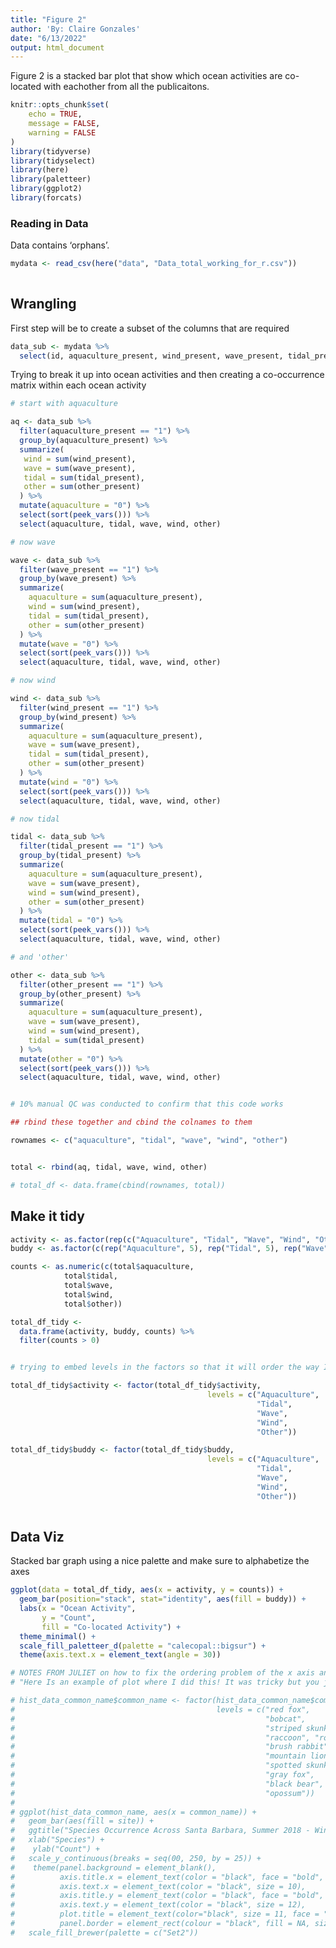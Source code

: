 ```yaml
---
title: "Figure 2"
author: 'By: Claire Gonzales'
date: "6/13/2022"
output: html_document
---
```


Figure 2 is a stacked bar plot that show which ocean activities are co-located with eachother from all the publicaitons.

```r
knitr::opts_chunk$set(
	echo = TRUE,
	message = FALSE,
	warning = FALSE
)
library(tidyverse)
library(tidyselect)
library(here)
library(paletteer)
library(ggplot2)
library(forcats)


```


### Reading in Data

Data contains 'orphans'. 

```r
mydata <- read_csv(here("data", "Data_total_working_for_r.csv"))
  
```

## Wrangling

First step will be to create a subset of the columns that are required

```r
data_sub <- mydata %>% 
  select(id, aquaculture_present, wind_present, wave_present, tidal_present, other_present)
```

Trying to break it up into ocean activities and then creating a co-occurrence matrix within each ocean activity
```r
# start with aquaculture

aq <- data_sub %>% 
  filter(aquaculture_present == "1") %>% 
  group_by(aquaculture_present) %>%
  summarize(
   wind = sum(wind_present),
   wave = sum(wave_present),
   tidal = sum(tidal_present),
   other = sum(other_present)
  ) %>% 
  mutate(aquaculture = "0") %>% 
  select(sort(peek_vars())) %>% 
  select(aquaculture, tidal, wave, wind, other)

# now wave

wave <- data_sub %>% 
  filter(wave_present == "1") %>% 
  group_by(wave_present) %>%
  summarize(
    aquaculture = sum(aquaculture_present),
    wind = sum(wind_present),
    tidal = sum(tidal_present),
    other = sum(other_present)
  ) %>% 
  mutate(wave = "0") %>% 
  select(sort(peek_vars())) %>% 
  select(aquaculture, tidal, wave, wind, other)

# now wind

wind <- data_sub %>% 
  filter(wind_present == "1") %>% 
  group_by(wind_present) %>%
  summarize(
    aquaculture = sum(aquaculture_present),
    wave = sum(wave_present),
    tidal = sum(tidal_present),
    other = sum(other_present)
  ) %>% 
  mutate(wind = "0") %>% 
  select(sort(peek_vars())) %>% 
  select(aquaculture, tidal, wave, wind, other)

# now tidal

tidal <- data_sub %>% 
  filter(tidal_present == "1") %>% 
  group_by(tidal_present) %>%
  summarize(
    aquaculture = sum(aquaculture_present),
    wave = sum(wave_present),
    wind = sum(wind_present),
    other = sum(other_present)
  ) %>% 
  mutate(tidal = "0") %>% 
  select(sort(peek_vars())) %>% 
  select(aquaculture, tidal, wave, wind, other)

# and 'other'

other <- data_sub %>% 
  filter(other_present == "1") %>% 
  group_by(other_present) %>%
  summarize(
    aquaculture = sum(aquaculture_present),
    wave = sum(wave_present),
    wind = sum(wind_present),
    tidal = sum(tidal_present)
  ) %>% 
  mutate(other = "0") %>% 
  select(sort(peek_vars())) %>% 
  select(aquaculture, tidal, wave, wind, other)


# 10% manual QC was conducted to confirm that this code works
```

```r
## rbind these together and cbind the colnames to them

rownames <- c("aquaculture", "tidal", "wave", "wind", "other")


total <- rbind(aq, tidal, wave, wind, other)

# total_df <- data.frame(cbind(rownames, total))


```

## Make it tidy

```r

activity <- as.factor(rep(c("Aquaculture", "Tidal", "Wave", "Wind", "Other"), 5))
buddy <- as.factor(c(rep("Aquaculture", 5), rep("Tidal", 5), rep("Wave", 5), rep("Wind", 5), rep("Other", 5)))

counts <- as.numeric(c(total$aquaculture,
            total$tidal,
            total$wave,
            total$wind,
            total$other))

total_df_tidy <- 
  data.frame(activity, buddy, counts) %>% 
  filter(counts > 0)


# trying to embed levels in the factors so that it will order the way I want it to

total_df_tidy$activity <- factor(total_df_tidy$activity,
                                            levels = c("Aquaculture",
                                                       "Tidal",
                                                       "Wave",
                                                       "Wind",
                                                       "Other"))

total_df_tidy$buddy <- factor(total_df_tidy$buddy,
                                            levels = c("Aquaculture",
                                                       "Tidal",
                                                       "Wave",
                                                       "Wind",
                                                       "Other"))
  

```


## Data Viz

Stacked bar graph using a nice palette and make sure to alphabetize the axes

```r
ggplot(data = total_df_tidy, aes(x = activity, y = counts)) +
  geom_bar(position="stack", stat="identity", aes(fill = buddy)) +
  labs(x = "Ocean Activity",
       y = "Count",
       fill = "Co-located Activity") +
  theme_minimal() +
  scale_fill_paletteer_d(palette = "calecopal::bigsur") +
  theme(axis.text.x = element_text(angle = 30))
```



```r

# NOTES FROM JULIET on how to fix the ordering problem of the x axis and legend
# "Here Is an example of plot where I did this! It was tricky but you just have to redefine the column in the df with the nested `factors()` and `levels()` functions, then you can keep the code for the ggplot the same, just defining the x axis as the column name as you did before" 

# hist_data_common_name$common_name <- factor(hist_data_common_name$common_name,
#                                             levels = c("red fox",
#                                                        "bobcat",
#                                                        "striped skunk",
#                                                        "raccoon", "rodents",
#                                                        "brush rabbit",
#                                                        "mountain lion",
#                                                        "spotted skunk",
#                                                        "gray fox",
#                                                        "black bear",
#                                                        "opossum"))
# 
# ggplot(hist_data_common_name, aes(x = common_name)) +
#   geom_bar(aes(fill = site)) +
#   ggtitle("Species Occurrence Across Santa Barbara, Summer 2018 - Winter 2019") +
#   xlab("Species") + 
#    ylab("Count") +
#   scale_y_continuous(breaks = seq(00, 250, by = 25)) +
#    theme(panel.background = element_blank(),
#          axis.title.x = element_text(color = "black", face = "bold", size = 15),
#          axis.text.x = element_text(color = "black", size = 10),
#          axis.title.y = element_text(color = "black", face = "bold", size = 15),
#          axis.text.y = element_text(color = "black", size = 12),
#          plot.title = element_text(color="black", size = 11, face = "bold"),
#          panel.border = element_rect(colour = "black", fill = NA, size = 2)) +
#   scale_fill_brewer(palette = c("Set2"))
```

